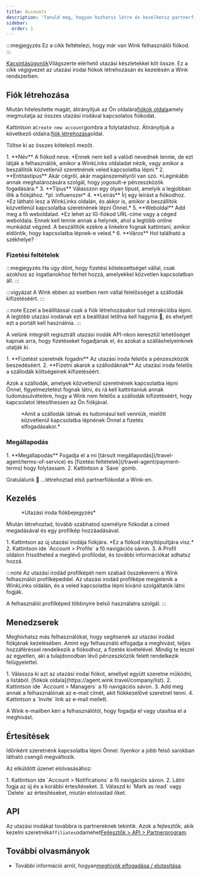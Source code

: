 ```yaml
---
title: Accounts
description: 'Tanuld meg, hogyan hozhatsz létre és kezelhetsz partnerfiókokat a Wink-en.'
sidebar:
  order: 1
---
```


:::megjegyzés
Ez a cikk feltételezi, hogy már van Wink felhasználói fiókod.
:::

[Kacsintásügynök](https://agent.wink.travel)Világszerte elérhető utazási készletekkel köt össze. Ez a cikk végigvezet az utazási irodai fiókok létrehozásán és kezelésén a Wink rendszerben.

## Fiók létrehozása

Miután hitelesítette magát, átirányítjuk az Ön oldalára[fiókok oldala](https://agent.wink.travel/company/list)amely megmutatja az összes utazási irodával kapcsolatos fiókodat.

Kattintson a`Create new account`gombra a folytatáshoz. Átirányítjuk a következő oldalra:[fiók létrehozása](https://agent.wink.travel/company/create)oldal.

Töltse ki az összes kötelező mezőt.

<Steps>
  1. **Név** A fiókod neve. *Ennek nem kell a valódi nevednek lennie, de ezt látják a felhasználók, amikor a WinkLinks oldaladat nézik, vagy amikor a beszállítók közvetlenül szeretnének veled kapcsolatba lépni.*
  2. **Entitástípus** Akár cégről, akár magánszemélyről van szó. *Leginkább annak meghatározására szolgál, hogy jogosult-e pénzeszközök fogadására.*
  3. **Típus** Válasszon egy olyan típust, amelyik a legjobban illik a fiókjához. *pl. influenszer*
  4. **Leírás** Írj egy leírást a fiókodhoz. *Ez látható lesz a WinkLinks oldalán, és akkor is, amikor a beszállítók közvetlenül kapcsolatba szeretnének lépni Önnel.*
  5. **Weboldal** Add meg a fő weboldalad. *Ez lehet az IG-fiókod URL-címe vagy a céged weboldala. Ennek kell lennie annak a helynek, ahol a legtöbb online munkádat végzed. A beszállítók ezekre a linkekre fognak kattintani, amikor eldöntik, hogy kapcsolatba lépnek-e veled.*
  6. **Város** Hol található a székhelye?
</Steps>


### Fizetési feltételek

:::megjegyzés
Ha úgy dönt, hogy fizetési kötelezettséget vállal, csak azokhoz az ingatlanokhoz férhet hozzá, amelyekkel közvetlen kapcsolatban áll.
:::

:::vigyázat
A Wink ebben az esetben nem vállal felelősséget a szállodák kifizetéséért.
:::

:::note
Ezzel a beállítással csak a fiók létrehozásakor tud interakcióba lépni. A legtöbb utazási irodának ezt a beállítást letiltva kell hagynia 🛑, és ehelyett ezt a portált kell használnia.
:::

A velünk integrált regisztrált utazási irodák API-nkon keresztül lehetőséget kapnak arra, hogy fizetéseket fogadjanak el, és azokat a szálláshelyeinknek utalják ki.

<Steps>
  1. **Fizetést szeretnék fogadni** Az utazási iroda felelős a pénzeszközök beszedéséért.
  2. **Fizetni akarok a szállodáknak** Az utazási iroda felelős a szállodák költségeinek kifizetéséért.
</Steps>


Azok a szállodák, amelyek közvetlenül szeretnének kapcsolatba lépni Önnel, figyelmeztetést fognak látni, és rá kell kattintaniuk annak tudomásulvételére, hogy a Wink nem felelős a szállodák kifizetéséért, hogy kapcsolatot létesíthessen az Ön fiókjával.

<figure>
  <CloudinaryImage width="700" height="220" resize="scale" quality="best" alt="Tulajdonság nyugtázása TA kapcsolat" src="academy/property-ta-agreement" errorImage="noimage_opaque_nyrtl0.png" />

  <figcaption>*Amit a szállodák látnak és tudomásul kell venniük, mielőtt közvetlenül kapcsolatba lépnének Önnel a fizetés elfogadásakor.*</figcaption>
</figure>


### Megállapodás

<Steps>
  1. **Megállapodás** Fogadja el a mi [társult megállapodás](/travel-agent/terms-of-service) és [fizetési feltételek](/travel-agent/payment-terms) hogy folytassam.
  2. Kattintson a `Save` gomb.
</Steps>


Gratulálunk 🎉 ...létrehoztad első partnerfiókodat a Wink-en.

## Kezelés

<figure>
  <CloudinaryImage width="350" height="445" resize="scale" quality="best" alt="Utazási irodai számla" src="academy/travel-agent" errorImage="noimage_opaque_nyrtl0.png" />

  <figcaption>*Utazási iroda fiókbejegyzés*</figcaption>
</figure>


Miután létrehoztad, tovább szabhatod személyre fiókodat a címed megadásával és egy profilkép hozzáadásával.

<Steps>
  1. Kattintson az új utazási irodája fiókjára. *Ez a fiókod irányítópultjára visz.*
  2. Kattintson ide `Account > Profile` a fő navigációs sávon.
  3. A Profil oldalon frissítheted a meglévő profilodat, és további információkat adhatsz hozzá.
</Steps>


:::note
Az utazási irodád profilképét nem szabad összekeverni a Wink felhasználói profilképeddel. Az utazási irodád profilképe megjelenik a WinkLinks oldalán, és a veled kapcsolatba lépni kívánó szolgáltatók látni fogják.

A felhasználói profilképed többnyire belső használatra szolgál.
:::

## Menedzserek

Meghívhatsz más felhasználókat, hogy segítsenek az utazási irodád fiókjának kezelésében. Amint egy felhasználó elfogadja a meghívást, teljes hozzáféréssel rendelkezik a fiókodhoz, a fizetés kivételével. Mindig te leszel az egyetlen, aki a tulajdonodban lévő pénzeszközök felett rendelkezik felügyelettel.

<Steps>
  1. Válassza ki azt az utazási irodai fiókot, amellyel együtt szeretne működni, a listából. [fiókok oldala](https://agent.wink.travel/company/list).
  2. Kattintson ide `Account > Managers` a fő navigációs sávon.
  3. Add meg annak a felhasználónak az e-mail címét, akit fiókkezelővé szeretnél tenni.
  4. Kattintson a `Invite` link az e-mail mellett.
</Steps>


A Wink e-mailben kéri a felhasználótól, hogy fogadja el vagy utasítsa el a meghívást.

## Értesítések

Időnként szeretnénk kapcsolatba lépni Önnel. Ilyenkor a jobb felső sarokban látható csengő megváltozik.

Az elküldött üzenet elolvasásához:

<Steps>
  1. Kattintson ide `Account > Notifications` a fő navigációs sávon.
  2. Látni fogja az új és a korábbi értesítéseket.
  3. Válaszd ki `Mark as read` vagy `Delete` az értesítéseket, miután elolvastad őket.
</Steps>


## API

Az utazási irodákat továbbra is partnereknek tekintik. Azok a fejlesztők, akik kezelni szeretnék`Affiliates`odamehet[Fejlesztők > API > Partnerprogram](/developers/apis/#affiliate-api).

## További olvasmányok

* További információ arról, hogyan[meghívók elfogadása / elutasítása](/user/invites).

